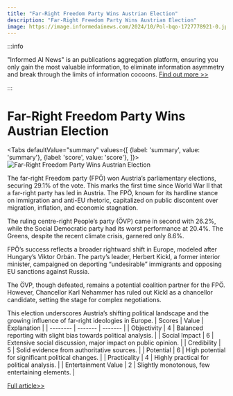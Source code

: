 ```yaml
---
title: "Far-Right Freedom Party Wins Austrian Election"
description: "Far-Right Freedom Party Wins Austrian Election"
image: https://image.informedainews.com/2024/10/Pol-bqo-1727778921-0.jpg
---
```



:::info

"Informed AI News" is an publications aggregation platform, ensuring you only gain the most valuable information, to eliminate information asymmetry and break through the limits of information cocoons.  [Find out more >>](/)

:::

# Far-Right Freedom Party Wins Austrian Election


<Tabs
	defaultValue="summary"
	values={[
	{label: 'summary', value: 'summary'},
	{label: 'score', value: 'score'},
]}>
<TabItem value="summary">
<img
  src="https://image.informedainews.com/2024/10/Pol-bqo-1727778921-0.jpg"
  alt="Far-Right Freedom Party Wins Austrian Election"
/>



The far-right Freedom party (FPÖ) won Austria’s parliamentary elections, securing 29.1% of the vote. This marks the first time since World War II that a far-right party has led in Austria. The FPÖ, known for its hardline stance on immigration and anti-EU rhetoric, capitalized on public discontent over migration, inflation, and economic stagnation.

The ruling centre-right People’s party (ÖVP) came in second with 26.2%, while the Social Democratic party had its worst performance at 20.4%. The Greens, despite the recent climate crisis, garnered only 8.6%.

FPÖ’s success reflects a broader rightward shift in Europe, modeled after Hungary’s Viktor Orbán. The party’s leader, Herbert Kickl, a former interior minister, campaigned on deporting “undesirable” immigrants and opposing EU sanctions against Russia.

The ÖVP, though defeated, remains a potential coalition partner for the FPÖ. However, Chancellor Karl Nehammer has ruled out Kickl as a chancellor candidate, setting the stage for complex negotiations.

This election underscores Austria’s shifting political landscape and the growing influence of far-right ideologies in Europe.
</TabItem>
<TabItem value="score">
	| Scores     | Value   | Explanation |
	| -------- | ------- | ------- |
	| Objectivity  | 4    | Balanced reporting with slight bias towards political analysis.    |
	| Social Impact | 6     | Extensive social discussion, major impact on public opinion.    |
	| Credibility    | 5    | Solid evidence from authoritative sources.    |
	| Potential    | 6    | High potential for significant political changes.    |
	| Practicality    | 4    | Highly practical for political analysis.    |
	| Entertainment Value    | 2    | Slightly monotonous, few entertaining elements.    |
</TabItem>
</Tabs>

[Full article>>](https://www.theguardian.com/world/2024/sep/29/far-right-freedom-party-winning-austrian-election-first-results-show)
